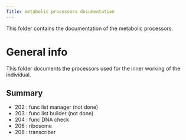 ```yaml
---
Title: metabolic processors documentation
---
```


This folder contains the documentation of the metabolic processors.


# General info

This folder documents the processors used for the inner working of the individual.

## Summary

* 202 : func list manager (not done)
* 203 : func list builder (not done)
* 204 : func DNA check
* 206 : ribosome
* 208 : transcriber
